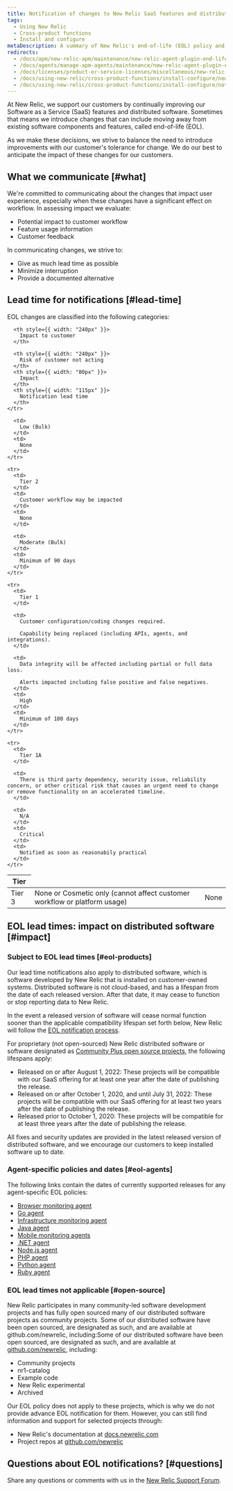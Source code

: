 ```yaml
---
title: Notification of changes to New Relic SaaS features and distributed software
tags:
  - Using New Relic
  - Cross-product functions
  - Install and configure
metaDescription: A summary of New Relic's end-of-life (EOL) policy and lead time for notifications based on impact of SaaS features and distributed systems.
redirects:
  - /docs/apm/new-relic-apm/maintenance/new-relic-agent-plugin-end-life-policy
  - /docs/agents/manage-apm-agents/maintenance/new-relic-agent-plugin-end-life-policy
  - /docs/licenses/product-or-service-licenses/miscellaneous/new-relic-agent-plugin-end-life-policy
  - /docs/using-new-relic/cross-product-functions/install-configure/new-relic-agent-plugin-end-life-policy
  - /docs/using-new-relic/cross-product-functions/install-configure/notification-changes-new-relic-saas-features-distributed-software
---
```


At New Relic, we support our customers by continually improving our Software as a Service (SaaS) features and distributed software. Sometimes that means we introduce changes that can include moving away from existing software components and features, called end-of-life (EOL).

As we make these decisions, we strive to balance the need to introduce improvements with our customer's tolerance for change. We do our best to anticipate the impact of these changes for our customers.

## What we communicate [#what]

We're committed to communicating about the changes that impact user experience, especially when these changes have a significant effect on workflow. In assessing impact we evaluate:

* Potential impact to customer workflow
* Feature usage information
* Customer feedback

In communicating changes, we strive to:

* Give as much lead time as possible
* Minimize interruption
* Provide a documented alternative

## Lead time for notifications [#lead-time]

EOL changes are classified into the following categories:

<table>
  <thead>
    <tr>
      <th style={{ width: "80px" }}>
        Tier
      </th>

      <th style={{ width: "240px" }}>
        Impact to customer
      </th>

      <th style={{ width: "240px" }}>
        Risk of customer not acting
      </th>
      <th style={{ width: "80px" }}>
        Impact
      </th>
      <th style={{ width: "115px" }}>
        Notification lead time
      </th>      
    </tr>
  </thead>

  <tbody>
    <tr>
      <td>
        Tier 3
      </td>
      <td>
        None or Cosmetic only (cannot affect customer workflow or platform usage)
      </td>
      <td>
        None
      </td>

      <td>
        Low (Bulk)
      </td>
      <td>
        None
      </td>
    </tr>

    <tr>
      <td>
        Tier 2
      </td>
      <td>
        Customer workflow may be impacted
      </td>
      <td>
        None
      </td>

      <td>
        Moderate (Bulk)
      </td>
      <td>
        Minimum of 90 days
      </td>
    </tr>

    <tr>
      <td>
        Tier 1
      </td>

      <td>
        Customer configuration/coding changes required.
        
        Capability being replaced (including APIs, agents, and integrations).
      </td>

      <td>
        Data integrity will be affected including partial or full data loss.
        
        Alerts impacted including false positive and false negatives.
      </td>
      <td>
        High
      </td>
      <td>
        Minimum of 180 days
      </td>
    </tr>

    <tr>
      <td>
        Tier 1A
      </td>

      <td>
        There is third party dependency, security issue, reliability concern, or other critical risk that causes an urgent need to change or remove functionality on an accelerated timeline.      
      </td>

      <td>
        N/A
      </td>
      <td>
        Critical
      </td>
      <td>
        Notified as soon as reasonabily practical
      </td>
    </tr>
  </tbody>
</table>

## EOL lead times: impact on distributed software [#impact]

### Subject to EOL lead times [#eol-products]

Our lead time notifications also apply to distributed software, which is software developed by New Relic that is installed on customer-owned systems. Distributed software is not cloud-based, and has a lifespan from the date of each released version. After that date, it may cease to function or stop reporting data to New Relic.

In the event a released version of software will cease normal function sooner than the applicable compatibility lifespan set forth below, New Relic will follow the [EOL notification process](#lead-time).

For proprietary (not open-sourced) New Relic distributed software or software designated as [Community Plus open source projects](/docs/licenses/license-information/general-usage-licenses/global-technical-support-offerings/#open-source-projects), the following lifespans apply:

* Released on or after August 1, 2022: These projects will be compatible with our SaaS offering for at least one year after the date of publishing the release.
* Released on or after October 1, 2020, and until July 31, 2022: These projects will be compatible with our SaaS offering for at least two years after the date of publishing the release.
* Released prior to October 1, 2020: These projects will be compatible for at least three years after the date of publishing the release.

All fixes and security updates are provided in the latest released version of distributed software, and we encourage our customers to keep installed software up to date.

### Agent-specific policies and dates [#eol-agents]

The following links contain the dates of currently supported releases for any agent-specific EOL policies:

* [Browser monitoring agent](/docs/browser/browser-monitoring/getting-started/browser-agent-eol-policy)
* [Go agent](/docs/apm/agents/go-agent/get-started/go-agent-eol-policy)
* [Infrastructure monitoring agent](/docs/infrastructure/infrastructure-monitoring/get-started/infrastructure-agent-eol-policy)
* [Java agent](/docs/apm/agents/java-agent/getting-started/java-agent-eol-policy)
* [Mobile monitoring agents](/docs/mobile-monitoring/new-relic-mobile/get-started/mobile-agents-eol-policy)
* [.NET agent](/docs/apm/agents/net-agent/getting-started/net-agent-eol-policy)
* [Node.js agent](/docs/apm/agents/nodejs-agent/getting-started/nodejs-agent-eol-policy)
* [PHP agent](/docs/apm/agents/php-agent/getting-started/php-agent-eol-policy)
* [Python agent](/docs/apm/agents/python-agent/getting-started/python-agent-eol-policy)
* [Ruby agent](/docs/apm/agents/ruby-agent/getting-started/ruby-agent-eol-policy)

### EOL lead times not applicable [#open-source]

New Relic participates in many community-led software development projects and has fully open sourced many of our distributed software projects as community projects. Some of our distributed software have been open sourced, are designated as such, and are available at github.com/newrelic, including:Some of our distributed software have been open sourced, are designated as such, and are available at [github.com/newrelic](https://github.com/newrelic), including:

* Community projects
* nr1-catalog
* Example code
* New Relic experimental
* Archived

Our EOL policy does not apply to these projects, which is why we do not provide advance EOL notification for them. However, you can still find information and support for selected projects through:

* New Relic's documentation at [docs.newrelic.com](https://docs.newrelic.com)
* Project repos at [github.com/newrelic](https://github.com/newrelic)

## Questions about EOL notifications? [#questions]

Share any questions or comments with us in the [New Relic Support Forum](https://discuss.newrelic.com/c/conversation-hub/product-updates/478).
